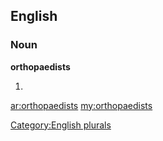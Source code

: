 ==English==

===Noun===
'''orthopaedists'''

# {{plural of|[[orthopaedist]]}}

[[Category:English plurals]]

[[ar:orthopaedists]]
[[my:orthopaedists]]